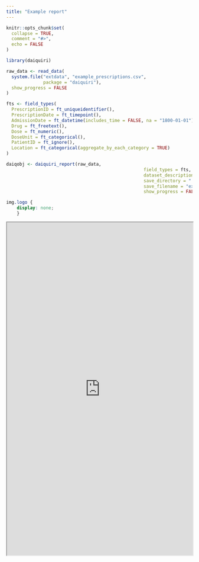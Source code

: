 ```yaml
---
title: "Example report"
---
```


```r
knitr::opts_chunk$set(
  collapse = TRUE,
  comment = "#>",
  echo = FALSE
)
```

```r
library(daiquiri)
```

```r
raw_data <- read_data(
  system.file("extdata", "example_prescriptions.csv",
              package = "daiquiri"),
  show_progress = FALSE
)

fts <- field_types(
  PrescriptionID = ft_uniqueidentifier(),
  PrescriptionDate = ft_timepoint(),
  AdmissionDate = ft_datetime(includes_time = FALSE, na = "1800-01-01"),
  Drug = ft_freetext(),
  Dose = ft_numeric(),
  DoseUnit = ft_categorical(),
  PatientID = ft_ignore(),
  Location = ft_categorical(aggregate_by_each_category = TRUE)
)

daiqobj <- daiquiri_report(raw_data,
													field_types = fts,
													dataset_description = "Example prescription data",
													save_directory = "../../docs/articles",
													save_filename = "example_prescriptions",
													show_progress = FALSE)

```

```css
img.logo {
	display: none;
	}
```

```{=html}
<iframe src="https://ropensci.github.io/daiquiri/articles/example_prescriptions.html" width="100%" height="900">
</iframe>
```

